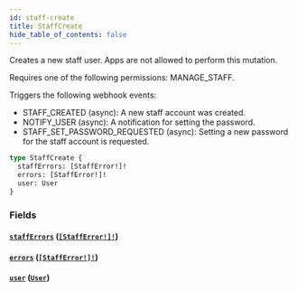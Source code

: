 ```yaml
---
id: staff-create
title: StaffCreate
hide_table_of_contents: false
---
```


Creates a new staff user. Apps are not allowed to perform this mutation.

Requires one of the following permissions: MANAGE_STAFF.

Triggers the following webhook events:

- STAFF_CREATED (async): A new staff account was created.
- NOTIFY_USER (async): A notification for setting the password.
- STAFF_SET_PASSWORD_REQUESTED (async): Setting a new password for the staff account is requested.

```graphql
type StaffCreate {
  staffErrors: [StaffError!]!
  errors: [StaffError!]!
  user: User
}
```

### Fields

#### [`staffErrors`](#) ([`[StaffError!]!`](../../../developer/api-reference/objects/staff-error))

#### [`errors`](#) ([`[StaffError!]!`](../../../developer/api-reference/objects/staff-error))

#### [`user`](#) ([`User`](../../../developer/api-reference/objects/user))

